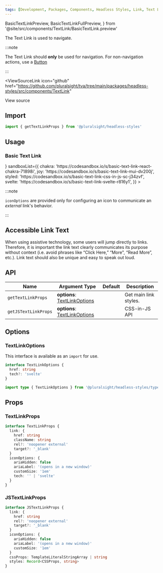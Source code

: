 ```yaml
---
tags: [Development, Packages, Components, Headless Styles, Link, Text Link]
---
```


<!-- TODO: As of 2.0.0-beta.17 live-codeblock do not support imports. -->
<!-- Keep an eye out so we can kill the components we are importing in. -->
<!-- https://docusaurus.io/docs/markdown-features/code-blocks#imports -->

  BasicTextLinkPreview,
  BasicTextLinkFullPreview,
} from '@site/src/components/TextLink/BasicTextLink.preview'

<ReleaseNote />

The Text Link is used to navigate.

:::note

The Text Link should **only** be used for navigation.
For non-navigation actions, use a [Button](./Button.mdx)

:::

<ViewSourceLink
  icon="github"
  href="https://github.com/pluralsight/tva/tree/main/packages/headless-styles/src/components/TextLink"
>
  View source
</ViewSourceLink>

## Import

```javascript
import { getTextLinkProps } from '@pluralsight/headless-styles'
```

## Usage

### Basic Text Link

<BasicTextLink />
<LiveExampleTabs
  fullCode={<BasicTextLinkFullPreview />}
  sandboxList={{
    chakra: 'https://codesandbox.io/s/basic-text-link-react-chakra-71898i',
    joy: 'https://codesandbox.io/s/basic-text-link-mui-dv200j',
    styled: 'https://codesandbox.io/s/basic-text-link-css-in-js-sc-j34zvf',
    svelte: 'https://codesandbox.io/s/basic-text-link-svelte-r816y1',
  }}
>
  <BasicTextLinkPreview />
</LiveExampleTabs>

:::note

`iconOptions` are provided only for configuring an icon to communicate an _external_ link's behavior.

:::

## Accessible Link Text

When using assistive technology, some users will jump directly to links.
Therefore, it is important the link text clearly communicates its purpose without context (i.e. avoid phrases like “Click Here,” “More", “Read More”, etc.).
Link text should also be unique and easy to speak out loud.

## API

| Name                 | Argument Type                                    | Default | Description           |
| -------------------- | ------------------------------------------------ | ------- | --------------------- |
| `getTextLinkProps`   | **options**: [TextLinkOptions](#textlinkoptions) |         | Get main link styles. |
| `getJSTextLinkProps` | **options**: [TextLinkOptions](#textlinkoptions) |         | CSS-in-JS API         |

## Options

### TextLinkOptions

This interface is available as an `import` for use.

```typescript
interface TextLinkOptions {
  href: string
  tech?: 'svelte'
}
```

```typescript title="Import example"
import type { TextLinkOptions } from '@pluralsight/headless-styles/types'
```

## Props

### TextLinkProps

```typescript
interface TextLinkProps {
  link: {
    href: string
    className: string
    rel?: 'noopener external'
    target?: '_blank'
  }
  iconOptions: {
    ariaHidden: false
    ariaLabel: '(opens in a new window)'
    customSize: '1em'
    tech: '' | 'svelte'
  }
}
```

### JSTextLinkProps

```typescript
interface JSTextLinkProps {
  link: {
    href: string
    rel?: 'noopener external'
    target?: '_blank'
  }
  iconOptions: {
    ariaHidden: false
    ariaLabel: '(opens in a new window)'
    customSize: '1em'
  }
  cssProps: TemplateLiteralStringArray | string
  styles: Record<CSSProps, string>
}
```
